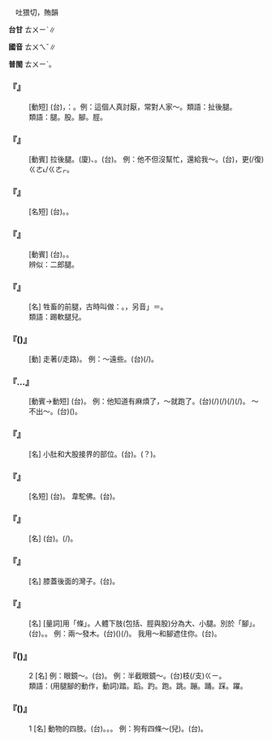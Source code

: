 
=={{ruby|腿|ㄊㄨㄟˇ}}==

　吐猥切，賄韻

'''台甘''' <rt>ㄊㄨㄧˋ</rt>∥

'''國音''' <rt>ㄊㄨㄟˇ</rt>∥

'''普閩''' <rt>ㄊㄨㄧˋ</rt>。

    

==='''『{{ruby|踢|ㄊㄧ}}{{ruby|軟|ㄖㄨㄢˇ}}{{ruby|腿|ㄊㄨㄟˇ}}{{ruby|兒|ㄦ}}』'''===
: [動短] (台){{ruby|對|ㄉㄨㄧ˪}}{{ruby|後|ㄠ˫}}{{ruby|面|ㆠㄧㄣ˫}}{{ruby|踢|ㄊㄚㆵ}}{{ruby|人|ㄌㄤˊ}}{{ruby|丌|ㆤ}}{{ruby|骹|ㄎㄚ}}{{ruby|斡|ㄨㄚㆵ}}{{ruby|彎|ㄨㄢ}}{{ruby|使|ㄙㄨˋ}}{{ruby|人|ㄌㄤˊ}}{{ruby|跋|ㄅㄨㄚㆷ ͘}}{{ruby|倒|ㄉㄜˋ}}，{{ruby|比|ㄅㄧˋ}}{{ruby|喻|ㄌㄨ˫/ㆡㄨ˫}}：{{ruby|暗|ㆰ˪}}{{ruby|中|ㄉㄧㆲ}}{{ruby|傷|ㄒㄧㆲ}}{{ruby|害|ㄏㄞ˫}}{{ruby|人|·ㄌㄤˊ}}。例：這個人真討厭，常對人家～。類語：扯後腿。
:類語：腿。股。腳。脛。
:
    

==='''『{{ruby|扯|ㄔㄜˇ}}{{ruby|後|ㄏㄡˋ}}{{ruby|腿|ㄊㄨㄟˇ}}』'''===
: [動賓] 拉後腿。(廈){{ruby|拖|ㄊㄨㄚ}}{{ruby|後|ㄠ˫}}{{ruby|腿|ㄊㄨㄧˋ}}、{{ruby|抽|ㄊㄧㄨ}}{{ruby|後|ㄠ˫}}{{ruby|腿|ㄊㄨㄧˋ}}。(台){{ruby|扶|ㄆㆦˊ}}{{ruby|後|ㄠ˫}}{{ruby|骹|ㄎㄚ}}。 例：他不但沒幫忙，還給我～。(台){{ruby|伊|ㄧ}}{{ruby|不|ㆬ˫}}{{ruby|但|ㄋㄚ˫}}{{ruby|無|ㆠㄜˊ}}{{ruby|幫|ㄅㄤ}}{{ruby|忙|ㆠㄤˊ}}，更(/復)<rt>ㄍㄜ˪/ㄍㄜㆷ</rt>{{ruby|共|ㄍㄚ˫}}{{ruby|我|ㆣㄨㄚˋ}}{{ruby|扶|ㄆㆦˊ}}{{ruby|後|ㄠ˫}}{{ruby|骹|ㄎㄚ}}。
    

==='''『{{ruby|二|ㄦˋ}}{{ruby|郎|ㄌㄤˊ}}{{ruby|腿|ㄊㄨㄟˇ}}』'''===
: [名短] (台){{ruby|蹺|ㄎㄧㄠ}}{{ruby|骹|ㄎㄚ}}。{{ruby|骹|ㄎㄚ}}{{ruby|疊|ㄊㄧㄚㆴ ͘}}{{ruby|骹|ㄎㄚ}}。
    

==='''『{{ruby|盤|ㄆㄢˊ}}{{ruby|腿|ㄊㄨㄟˇ}}』'''===
: [動賓] (台){{ruby|屈|ㄨㆵ}}{{ruby|骹|ㄎㄚ}}{{ruby|盤|ㄆㄨㄢˊ}}{{ruby|膝|ㄒㄧㆤㆶ}}。{{ruby|像|ㄑㄧㆫ˫/ㄑㄧㆧ˫}}{{ruby|和|ㄏㆤˊ/ㄏㄨㆤˊ}}{{ruby|尚|ㄒㄧㆫ˫/ㄒㄧㆧ˫}}{{ruby|跏|ㄍㆤ/ㄍㄚ}}{{ruby|趺|ㄏㄨ}}。
:辨似：二郎腿。
:
    

==='''『{{ruby|前|ㄑㄧㄢˊ}}{{ruby|腿|ㄊㄨㄟˇ}}』'''===
: [名] 牲畜的前腿，古時叫做：{{ruby|臑|ㄋㄠˋ}}。{{ruby|臑|ㄋㄠˋ}}，另音{{ruby|「|ㄦˊ}}」＝{{ruby|胹|ㄦˊ}}。
:類語：踢軟腿兒。
:
    

==='''『{{ruby|腿|ㄊㄨㄟˇ}}({{ruby|兒|ㄦ}}){{ruby|著|ㄓㄜ}}』'''===
: [動] 走著(/走路)。 例：～遠些。(台){{ruby|行|ㄍㄧㆩˊ}}{{ruby|路|ㄌㆦ˫}}(/{{ruby|步|ㄅㆦ˫}}{{ruby|輦|ㄌㄧㄢˋ}}){{ruby|去|ㄎㄧ˪}}{{ruby|是|ㄒㄧ˫}}{{ruby|傷|ㄒㄧㆫ/ㄒㄧㆧ}}{{ruby|遠|ㄏㆭ˫}}。
    

==='''『{{ruby|拔|ㄅㄚˊ}}…{{ruby|腿|ㄊㄨㄟˇ}}』'''===
: [動賓→動短] (台){{ruby|行|ㄍㄧㆩˊ}}{{ruby|開|ㄎㄨㄧ}}{{ruby|去|ㄎㄧ˪}}。 例：他知道有麻煩了，～就跑了。(台){{ruby|伊|ㄧ}}{{ruby|知|ㄗㄞ}}{{ruby|有|ㄨ˫}}{{ruby|麻|ㄇㄚˊ}}{{ruby|煩|ㄏㄨㄢˊ}}(/{{ruby|費|ㄏㄨㄧ˪}}{{ruby|氣|ㄎㄧ˪}}){{ruby|丌|ㆤ}}{{ruby|載|ㄉㄞ˫}}(/{{ruby|戴|ㄉㄞ˪}}){{ruby|事|ㄐㄧ˪}}(/{{ruby|事|ㄉㄞ˫}}{{ruby|情|ㄐㄧ˪}}){{ruby|<mark>&#xf8f6c;</mark>|ㄎㄧㄜㆷ}}{{ruby|起|ㄎㄧˋ}}{{ruby|骹|ㄎㄚ}}{{ruby|著|ㄉㄧㄜㆷ}}(/{{ruby|都|ㄉㄜ˫}}){{ruby|走|ㄗㄠˋ}}。 ～不出～。(台)({{ruby|想|ㄒㄧㆫ˫/ㄒㄧㆧ˫}}{{ruby|<mark>&#xffa49;</mark>|ㆠㆤㆷ/ㆠㄨㆤㆷ}}{{ruby|離|ㄌㄧ˫}}{{ruby|開|ㄎㄨㄧ}}){{ruby|走|ㄗㄠˋ}}{{ruby|<mark>&#xffa45;</mark>|ㆠㆤ˫/ㆠㄨㆤ˫}}{{ruby|開|ㄎㄨㄧ}}。
    

==='''『{{ruby|腿|ㄊㄨㄟˇ}}{{ruby|窩|ㄨㄛ}}{{ruby|子|·ㄗˇ}}』'''===
: [名] 小肚和大股接界的部位。(台){{ruby|胯|ㄍㄞˋ}}{{ruby|邊|ㄅㆪ}}。{{ruby|骱|ㄍㄞ˪}}{{ruby|邊|ㄅㆪ}}(？)。
    

==='''『{{ruby|飛|ㄈㄟ}}{{ruby|毛|ㄇㄠˊ}}{{ruby|腿|ㄊㄨㄟˇ}}』'''===
: [名短] (台){{ruby|特|ㄉㄧㆤㆶ ͘}}{{ruby|別|ㄅㄧㄚㆵ ͘}}{{ruby|<mark>&#xffa55;</mark>|ㆣㄠˊ}}{{ruby|走|ㄗㄠˋ}}{{ruby|丌|ㆤ}}{{ruby|人|ㄌㄤˊ}}。 韋駝佛。(台){{ruby|韋|ㄨㄧˋ}}{{ruby|駝|ㄉㄜˊ}}{{ruby|佛|ㄅㄨㆵ ͘/ㄏㄨㆵ ͘}}。
    

==='''『{{ruby|腿|ㄊㄨㄟˇ}}{{ruby|肚|ㄉㄨˋ}}{{ruby|子|·ㄗˇ}}』'''===
: [名] (台){{ruby|骹|ㄎㄚ}}{{ruby|肚|ㄉㆦˋ}}。{{ruby|骹|ㄎㄚ}}{{ruby|肚|ㄉㆦˋ}}{{ruby|肉|ㆠㄚㆷ}}(/{{ruby|仁|ㄌㄧㄣˊ/ㆢㄧㄣˊ}})。
    

==='''『{{ruby|腿|ㄊㄨㄟˇ}}{{ruby|窪|ㄨㄚ}}{{ruby|子|·ㄗˇ}}』'''===
: [名] 膝蓋後面的灣子。(台){{ruby|骹|ㄎㄚ}}{{ruby|斡|ㄨㄚㆵ}}{{ruby|彎|ㄨㄢ}}。
    

==='''『{{ruby|腿|ㄊㄨㄟˇ}}』'''===
: [名] [量詞]用「條」。人體下肢(包括、脛與股)分為大、小腿。別於「腳」。(台){{ruby|骹|ㄎㄚ}}。{{ruby|骹|ㄎㄚ}}{{ruby|腿|ㄊㄨㄧˋ}}。 例：兩～發木。(台){{ruby|雙|ㄒㄧㄤ}}{{ruby|骹|ㄎㄚ}}({{ruby|兩|ㄋㆭ˫}}{{ruby|枝|ㄍㄧ}}{{ruby|骹|ㄎㄚ}}){{ruby|柴|ㄘㄚˊ}}{{ruby|柴|ㄘㄚˊ}}(/{{ruby|麻|ㆠㄚˊ}}{{ruby|痺|ㄅㄧ˪}}{{ruby|去|ㄎㄧ˪}})。 我用～和腳遮住你。(台){{ruby|我|ㆣㄨㄚˋ}}{{ruby|用|ㄧㆲ˫}}{{ruby|腿|ㄊㄨㄧˋ}}{{ruby|合|ㄏㄚㆴ ͘}}{{ruby|骹|ㄎㄚ}}{{ruby|共|ㄍㄚ˫}}{{ruby|汝|ㄌㄧˋ}}{{ruby|遮|ㆢㄧㄚ/ㄌㄧㄚㆵ}}{{ruby|住|ㄉㄧㄠˊ}}{{ruby|咧|ㄌㆤㆷ ͘}}。
    

==='''『{{ruby|腿|ㄊㄨㄟˇ}}({{ruby|兒|ㄦ}})』'''===
:2  [名] 例：眼鏡～。(台){{ruby|目|ㆠㄚㆶ ͘}}{{ruby|鏡|ㄍㄧㆩ˪}}{{ruby|骹|ㄎㄚ}}。 例：半截眼鏡～。(台){{ruby|目|ㆠㄚㆶ ͘}}{{ruby|鏡|ㄍㄧㆩ˪}}{{ruby|丌|ㆤ}}{{ruby|一|ㄐㄧㆵ ͘}}枝(/支)<rt>ㄍㄧ</rt>{{ruby|骹|ㄎㄚ}}。
:類語：(用腿腳的動作，動詞)踏。蹈。趵。跑。跳。蹦。踊。踩。躍。
:
    

==='''『{{ruby|腿|ㄊㄨㄟˇ}}({{ruby|兒|ㄦ}})』'''===
:1  [名] 動物的四肢。(台){{ruby|骹|ㄎㄚ}}。{{ruby|腿|ㄊㄨㄧˋ}}。{{ruby|腿|ㄊㄨㄧˋ}}{{ruby|股|ㄍㆦˋ}}。 例：狗有四條～(兒)。(台){{ruby|狗|ㄍㄠˋ}}{{ruby|有|ㄨ˫}}{{ruby|四|ㄒㄧ˪}}{{ruby|肢|ㄍㄧ}}{{ruby|骹|ㄎㄚ}}。
    
